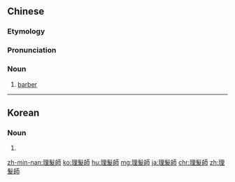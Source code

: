 {{also|理髪師}}
==Chinese==
{{zh-forms|s=理发师|type=21}}

===Etymology===
{{zh-compound|理髮|師|to have a haircut, hairdressing|a skilled practitioner}}

===Pronunciation===
{{zh-pron
|m=lǐ髮shī
|c=lei5 faat3 si1
|mn=lí-hoat-su
|cat=n
}}

===Noun===
{{zh-noun}}

# [[barber]]

----

==Korean==
{{ko-hanjatab|理|髮|師}}

===Noun===
{{ko-noun|rv=ibalsa|hangeul=이발사}}

# {{hanja form of|이발사|[[barber]]}}

[[zh-min-nan:理髮師]]
[[ko:理髮師]]
[[hu:理髮師]]
[[mg:理髮師]]
[[ja:理髮師]]
[[chr:理髮師]]
[[zh:理髮師]]